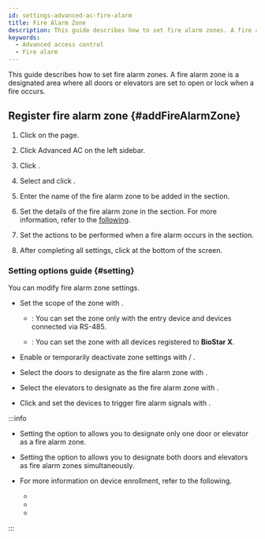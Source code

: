 ```yaml
---
id: settings-advanced-ac-fire-alarm
title: Fire Alarm Zone
description: This guide describes how to set fire alarm zones. A fire alarm zone is a designated area where all doors or elevators are set to open or lock when a fire occurs.
keywords:
  - Advanced access control
  - Fire alarm
---
```


This guide describes how to set fire alarm zones. A fire alarm zone is a designated area where all doors or elevators are set to open or lock when a fire occurs.

## Register fire alarm zone {#addFireAlarmZone}

1. Click <Cmd sid='shell.header.setting' /> on the <Cmd sid='shell.header.launcher' /> page.

2. Click <Cmd>Advanced AC</Cmd> on the left sidebar.

3. Click <Cmd sid='button.func.addZone' product='2' />.

4. Select <Cmd sid='zone.fireAlarm' product='2' /> and click <Cmd sid='button.apply' product='2' />.

5. Enter the name of the fire alarm zone to be added in the <Cmd sid='common.info' product='2' /> section.

6. Set the details of the fire alarm zone in the <Cmd sid='common.setting' product='2' /> section. For more information, refer to the [following](#setting).

7. Set the actions to be performed when a fire alarm occurs in the <Cmd sid='common.alarm' product='2' /> section.

8. After completing all settings, click <Cmd sid='button.apply' product='2' /> at the bottom of the screen.

### Setting options guide {#setting}

You can modify fire alarm zone settings.

* Set the scope of the zone with <Cmd sid='zone.globalZone' product='2' />.

  * <Cmd sid='zone.globalZone.local' product='2' />: You can set the zone only with the entry device and devices connected via RS-485.

  * <Cmd sid='zone.globalZone.global' product='2' />: You can set the zone with all devices registered to **BioStar X**.

* Enable or temporarily deactivate zone settings with <Cmd sid='zone.pause.activated' product='2' /> / <Cmd sid='zone.pause.deactivate' product='2' />.

* Select the doors to designate as the fire alarm zone with <Cmd sid='zone.pause.doorselected' product='2' />.

* Select the elevators to designate as the fire alarm zone with <Cmd sid='zone.pause.liftselected' product='2' />.

* Click <Cmd sid='button.addplus' product='2' /> and set the devices to trigger fire alarm signals with <Cmd sid='zone.deviceInput' product='2' />.

:::info

* Setting the <Cmd sid='zone.globalZone' product='2' /> option to <Cmd sid='zone.globalZone.local' product='2' /> allows you to designate only one door or elevator as a fire alarm zone.

* Setting the <Cmd sid='zone.globalZone' product='2' /> option to <Cmd sid='zone.globalZone.global' product='2' /> allows you to designate both doors and elevators as fire alarm zones simultaneously.

* For more information on device enrollment, refer to the following.

  * <DocLink docId='platform/biostar_x/settings-adding-devices' />

  * <DocLink docId='platform/biostar_x/settings-adding-wiegand' />

  * <DocLink docId='platform/biostar_x/settings-adding-slave-device' />

:::
